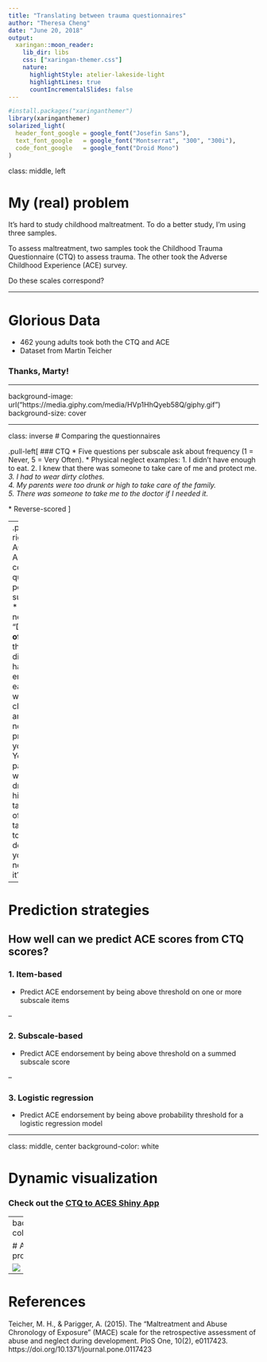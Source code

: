 ```yaml
---
title: "Translating between trauma questionnaires"
author: "Theresa Cheng"
date: "June 20, 2018"
output:
  xaringan::moon_reader:
    lib_dir: libs
    css: ["xaringan-themer.css"]
    nature:
      highlightStyle: atelier-lakeside-light
      highlightLines: true
      countIncrementalSlides: false
---
```


```r
#install.packages("xaringanthemer")
library(xaringanthemer)
solarized_light(
  header_font_google = google_font("Josefin Sans"),
  text_font_google   = google_font("Montserrat", "300", "300i"),
  code_font_google   = google_font("Droid Mono")
)
```

class: middle, left

# My (real) problem

It's hard to study childhood maltreatment. To do a better study, I'm using three samples. 

To assess maltreatment, two samples took the Childhood Trauma Questionnaire (CTQ) to assess trauma. The other took the Adverse Childhood Experience (ACE) survey. 

Do these scales correspond?

---

# Glorious Data

* 462 young adults took both the CTQ and ACE
* Dataset from Martin Teicher

### Thanks, Marty! 

---

background-image: url("https://media.giphy.com/media/HVp1HhQyeb58Q/giphy.gif")
background-size: cover

---

class: inverse
# Comparing the questionnaires

.pull-left[
### CTQ
* Five questions per subscale ask about frequency (1 = Never, 5 = Very Often).
* Physical neglect examples:
  1. I didn't have enough to eat.
  2. I knew that there was someone to take care of me and protect me.*
  3. I had to wear dirty clothes.  
  4. My parents were too drunk or high to take care of the family.  
  5. There was someone to take me to the doctor if I needed it.*  

\* Reverse-scored 
]

--
.pull-right[
### ACE
* Asks one compound question per subscale.
* Physical neglect: "Did you **often** feel that you didn’t have enough to eat, had to wear dirty clothes, and had no one to protect you? -or- Your parents were too drunk or high to take care of you or take you to the doctor if you needed it?"
]

---

# Prediction strategies

How well can we predict ACE scores from CTQ scores?
--

### 1. Item-based
* Predict ACE endorsement by being above threshold on one or more subscale items

--

### 2. Subscale-based
* Predict ACE endorsement by being above threshold on a summed subscale score

--

### 3. Logistic regression
* Predict ACE endorsement by being above probability threshold for a logistic regression model

---

class: middle, center
background-color: white

# Dynamic visualization

### Check out the [CTQ to ACES Shiny App](https://theresacheng.shinyapps.io/ctq_to_aces_shiny/)

---
background-color: white

# A word on process

![](graph_3_before_after.jpg) 

---

# References 

Teicher, M. H., & Parigger, A. (2015). The “Maltreatment and Abuse Chronology of Exposure” (MACE) scale for the retrospective assessment of abuse and neglect during development. PloS One, 10(2), e0117423. https://doi.org/10.1371/journal.pone.0117423
